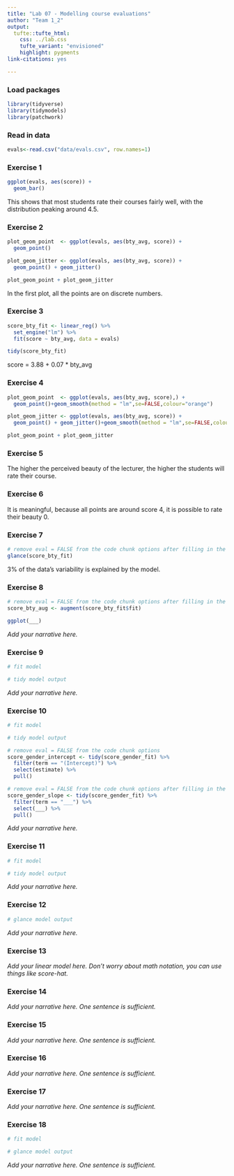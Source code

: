 ```yaml
---
title: "Lab 07 - Modelling course evaluations"
author: "Team 1_2"
output: 
  tufte::tufte_html:
    css: ../lab.css
    tufte_variant: "envisioned"
    highlight: pygments
link-citations: yes

---
```


### Load packages 

```r
library(tidyverse)
library(tidymodels)
library(patchwork)
```

### Read in data

```r
evals<-read.csv("data/evals.csv", row.names=1)
```


### Exercise 1

```r
ggplot(evals, aes(score)) +
  geom_bar()
```

This shows that most students rate their courses fairly well, with the distribution peaking around 4.5.

### Exercise 2

```r

plot_geom_point  <- ggplot(evals, aes(bty_avg, score)) +
  geom_point()

plot_geom_jitter <- ggplot(evals, aes(bty_avg, score)) +
  geom_point() + geom_jitter()

plot_geom_point + plot_geom_jitter
```

In the first plot, all the points are on discrete numbers.

### Exercise 3

```r

score_bty_fit <- linear_reg() %>%
  set_engine("lm") %>%
  fit(score ~ bty_avg, data = evals)
```

```r

tidy(score_bty_fit)
```

score = 3.88 + 0.07 * bty_avg

### Exercise 4

```r
plot_geom_point  <- ggplot(evals, aes(bty_avg, score),) +
  geom_point()+geom_smooth(method = "lm",se=FALSE,colour="orange")

plot_geom_jitter <- ggplot(evals, aes(bty_avg, score)) +
  geom_point() + geom_jitter()+geom_smooth(method = "lm",se=FALSE,colour="orange")

plot_geom_point + plot_geom_jitter
```

### Exercise 5

The higher the perceived beauty of the lecturer, the higher the students will rate their course.

### Exercise 6
It is meaningful, because all points are around score 4, it is possible to rate their beauty 0.

### Exercise 7

```r
# remove eval = FALSE from the code chunk options after filling in the blanks
glance(score_bty_fit)
```

3% of the data's variability is explained by the model.

### Exercise 8

```r
# remove eval = FALSE from the code chunk options after filling in the blanks
score_bty_aug <- augment(score_bty_fit$fit)

ggplot(___)
```

*Add your narrative here.*

### Exercise 9

```r
# fit model

# tidy model output
```

*Add your narrative here.*

### Exercise 10

```r
# fit model

# tidy model output
```

```r
# remove eval = FALSE from the code chunk options
score_gender_intercept <- tidy(score_gender_fit) %>% 
  filter(term == "(Intercept)") %>%
  select(estimate) %>%
  pull()
```

```r
# remove eval = FALSE from the code chunk options after filling in the blanks
score_gender_slope <- tidy(score_gender_fit) %>% 
  filter(term == "___") %>%
  select(___) %>%
  pull()
```

*Add your narrative here.*

### Exercise 11

```r
# fit model

# tidy model output
```

*Add your narrative here.*

### Exercise 12

```r
# glance model output
```

*Add your narrative here.*

### Exercise 13

*Add your linear model here. Don't worry about math notation, you can use things like score-hat.*

### Exercise 14

*Add your narrative here. One sentence is sufficient.*

### Exercise 15

*Add your narrative here. One sentence is sufficient.*

### Exercise 16

*Add your narrative here. One sentence is sufficient.*

### Exercise 17

*Add your narrative here. One sentence is sufficient.*

### Exercise 18

```r
# fit model

# glance model output
```

*Add your narrative here. One sentence is sufficient.*
